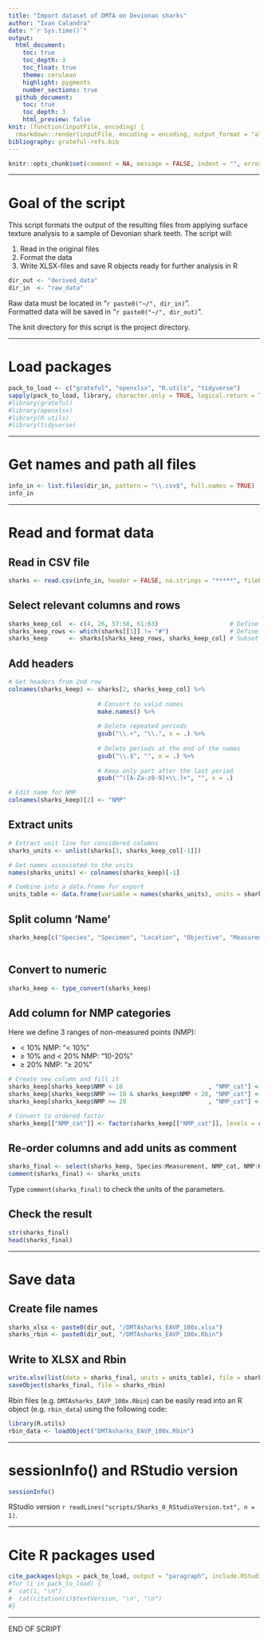 ```yaml
---
title: "Import dataset of DMTA on Devionan sharks"
author: "Ivan Calandra"
date: "`r Sys.time()`"
output:
  html_document:
    toc: true
    toc_depth: 3
    toc_float: true
    theme: cerulean
    highlight: pygments
    number_sections: true
  github_document: 
    toc: true
    toc_depth: 3
    html_preview: false
knit: (function(inputFile, encoding) {
  rmarkdown::render(inputFile, encoding = encoding, output_format = "all", knit_root_dir = rprojroot::find_rstudio_root_file()) })
bibliography: grateful-refs.bib
---
```



```r
knitr::opts_chunk$set(comment = NA, message = FALSE, indent = "", error = TRUE)
```


---


# Goal of the script
This script formats the output of the resulting files from applying surface texture analysis to a sample of Devonian shark teeth.
The script will:

1. Read in the original files  
2. Format the data  
3. Write XLSX-files and save R objects ready for further analysis in R  

```r
dir_out <- "derived_data"
dir_in  <- "raw_data"
```

Raw data must be located in "`r paste0("~/", dir_in)`".  
Formatted data will be saved in "`r paste0("~/", dir_out)`".

The knit directory for this script is the project directory.


---


# Load packages
```r
pack_to_load <- c("grateful", "openxlsx", "R.utils", "tidyverse")
sapply(pack_to_load, library, character.only = TRUE, logical.return = TRUE) 
#library(grateful)
#library(openxlsx)
#library(R.utils)
#library(tidyverse)
```


---


# Get names and path all files 
```r
info_in <- list.files(dir_in, pattern = "\\.csv$", full.names = TRUE)
info_in
```


---


# Read and format data
## Read in CSV file
```r
sharks <- read.csv(info_in, header = FALSE, na.strings = "*****", fileEncoding = 'WINDOWS-1252')
```


## Select relevant columns and rows
```r
sharks_keep_col  <- c(4, 26, 57:58, 61:63)                    # Define columns to keep
sharks_keep_rows <- which(sharks[[1]] != "#")                 # Define rows to keep
sharks_keep      <- sharks[sharks_keep_rows, sharks_keep_col] # Subset rows and columns
```


## Add headers
```r
# Get headers from 2nd row
colnames(sharks_keep) <- sharks[2, sharks_keep_col] %>% 
  
                         # Convert to valid names
                         make.names() %>% 
  
                         # Delete repeated periods
                         gsub("\\.+", "\\.", x = .) %>% 
  
                         # Delete periods at the end of the names
                         gsub("\\.$", "", x = .) %>%
  
                         # Keep only part after the last period
                         gsub("^([A-Za-z0-9]+\\.)+", "", x = .)

# Edit name for NMP
colnames(sharks_keep)[2] <- "NMP"
```


## Extract units
```r
# Extract unit line for considered columns
sharks_units <- unlist(sharks[3, sharks_keep_col[-1]])

# Get names associated to the units
names(sharks_units) <- colnames(sharks_keep)[-1]

# Combine into a data.frame for export
units_table <- data.frame(variable = names(sharks_units), units = sharks_units)
```


## Split column 'Name' 
```r
sharks_keep[c("Species", "Specimen", "Location", "Objective", "Measurement")] <- str_split_fixed(sharks_keep$Name, 
                                                                                                 "_", n = 5)
```


## Convert to numeric
```r
sharks_keep <- type_convert(sharks_keep)
```


## Add column for NMP categories
Here we define 3 ranges of non-measured points (NMP):

- $<$ 10% NMP: "< 10%"  
- $\ge$ 10% and $<$ 20% NMP: "10-20%"  
- $\ge$ 20% NMP: "≥ 20%"
 

```r
# Create new column and fill it
sharks_keep[sharks_keep$NMP < 10                        , "NMP_cat"] <- "<10%"
sharks_keep[sharks_keep$NMP >= 10 & sharks_keep$NMP < 20, "NMP_cat"] <- "10-20%"
sharks_keep[sharks_keep$NMP >= 20                       , "NMP_cat"] <- "≥20%"

# Convert to ordered factor
sharks_keep[["NMP_cat"]] <- factor(sharks_keep[["NMP_cat"]], levels = c("<10%", "10-20%", "≥20%"), ordered = TRUE)
```


## Re-order columns and add units as comment 
```r
sharks_final <- select(sharks_keep, Species:Measurement, NMP_cat, NMP:HAsfc9)
comment(sharks_final) <- sharks_units
```

Type `comment(sharks_final)` to check the units of the parameters.


## Check the result
```r
str(sharks_final)
head(sharks_final)
```


---


# Save data
## Create file names
```r
sharks_xlsx <- paste0(dir_out, "/DMTAsharks_EAVP_100x.xlsx")
sharks_rbin <- paste0(dir_out, "/DMTAsharks_EAVP_100x.Rbin")
```


## Write to XLSX and Rbin
```r
write.xlsx(list(data = sharks_final, units = units_table), file = sharks_xlsx) 
saveObject(sharks_final, file = sharks_rbin) 
```

Rbin files (e.g. `DMTAsharks_EAVP_100x.Rbin`) can be easily read into an R object (e.g. `rbin_data`) using the following code:
```r
library(R.utils)
rbin_data <- loadObject("DMTAsharks_EAVP_100x.Rbin")
```


---


# sessionInfo() and RStudio version

```r
sessionInfo()
```

RStudio version `r readLines("scripts/Sharks_0_RStudioVersion.txt", n = 1)`.


---


# Cite R packages used
```r
cite_packages(pkgs = pack_to_load, output = "paragraph", include.RStudio = TRUE, out.dir = ".")
#for (i in pack_to_load) {
#  cat(i, "\n")
#  cat(citation(i)$textVersion, "\n", "\n")
#} 
```


---


END OF SCRIPT
